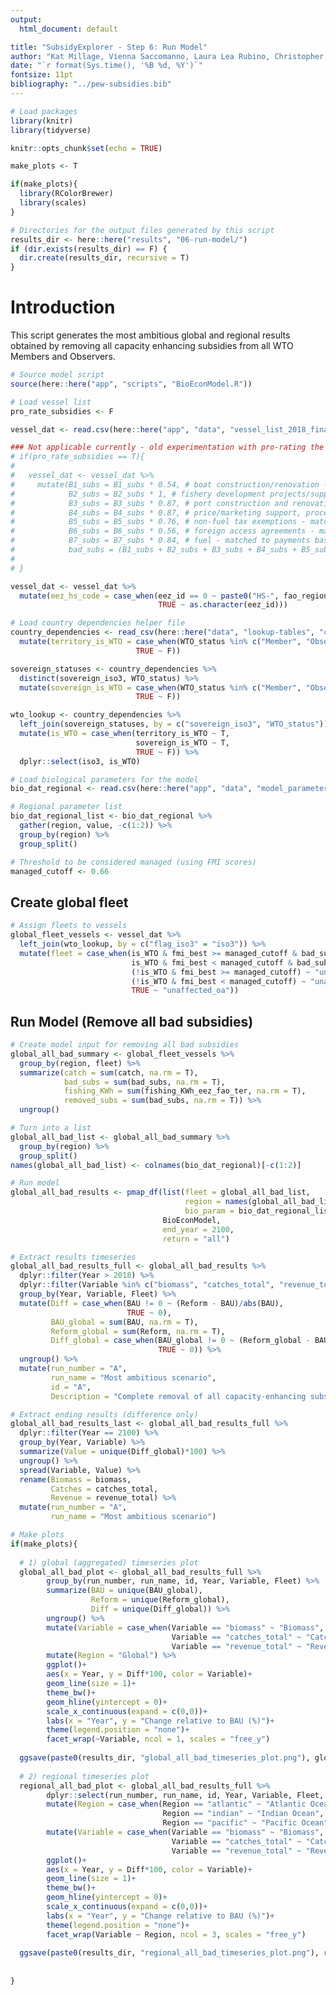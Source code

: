 ```yaml
---
output:
  html_document: default

title: "SubsidyExplorer - Step 6: Run Model"
author: "Kat Millage, Vienna Saccomanno, Laura Lea Rubino, Christopher Costello"
date: "`r format(Sys.time(), '%B %d, %Y')`"
fontsize: 11pt
bibliography: "../pew-subsidies.bib"
---
```


```r
# Load packages
library(knitr) 
library(tidyverse)

knitr::opts_chunk$set(echo = TRUE)

make_plots <- T

if(make_plots){
  library(RColorBrewer)
  library(scales)
}

# Directories for the output files generated by this script
results_dir <- here::here("results", "06-run-model/")
if (dir.exists(results_dir) == F) {
  dir.create(results_dir, recursive = T)
}
```

# Introduction 

This script generates the most ambitious global and regional results obtained by removing all capacity enhancing subsidies from all WTO Members and Observers.

```r
# Source model script
source(here::here("app", "scripts", "BioEconModel.R"))
```

```r
# Load vessel list
pro_rate_subsidies <- F

vessel_dat <- read.csv(here::here("app", "data", "vessel_list_2018_final.csv"), stringsAsFactors = F)

### Not applicable currently - old experimentation with pro-rating the dollar value of different subsidies
# if(pro_rate_subsidies == T){
# 
#   vessel_dat <- vessel_dat %>%
#     mutate(B1_subs = B1_subs * 0.54, # boat construction/renovation - matched to payments based on vessels
#            B2_subs = B2_subs * 1, # fishery development projects/support services - matched to payments based on variable use
#            B3_subs = B3_subs * 0.87, # port construction and renovation - matched to payments based on vessels
#            B4_subs = B4_subs * 0.87, # price/marketing support, processing infrastructure - matched to payments based on output
#            B5_subs = B5_subs * 0.76, # non-fuel tax exemptions - matched to payments based on fishers income
#            B6_subs = B6_subs * 0.56, # foreign access agreements - matched to payments based on fishers own capital
#            B7_subs = B7_subs * 0.84, # fuel - matched to payments based on fuel use
#            bad_subs = (B1_subs + B2_subs + B3_subs + B4_subs + B5_subs + B6_subs + B7_subs))
# 
# }

vessel_dat <- vessel_dat %>%
  mutate(eez_hs_code = case_when(eez_id == 0 ~ paste0("HS-", fao_region),
                                 TRUE ~ as.character(eez_id)))

# Load country dependencies helper file
country_dependencies <- read_csv(here::here("data", "lookup-tables", "country_dependencies.csv")) %>%
  mutate(territory_is_WTO = case_when(WTO_status %in% c("Member", "Observer") ~ T,
                            TRUE ~ F))

sovereign_statuses <- country_dependencies %>%
  distinct(sovereign_iso3, WTO_status) %>%
  mutate(sovereign_is_WTO = case_when(WTO_status %in% c("Member", "Observer") ~ T,
                            TRUE ~ F))

wto_lookup <- country_dependencies %>%
  left_join(sovereign_statuses, by = c("sovereign_iso3", "WTO_status")) %>%
  mutate(is_WTO = case_when(territory_is_WTO ~ T,
                            sovereign_is_WTO ~ T,
                            TRUE ~ F)) %>%
  dplyr::select(iso3, is_WTO)
```

```r
# Load biological parameters for the model
bio_dat_regional <- read.csv(here::here("app", "data", "model_parameters_regional_3_regions.csv"))

# Regional parameter list
bio_dat_regional_list <- bio_dat_regional %>%
  gather(region, value, -c(1:2)) %>%
  group_by(region) %>%
  group_split()
```

```r
# Threshold to be considered managed (using FMI scores)
managed_cutoff <- 0.66
```

## Create global fleet

```r
# Assign fleets to vessels
global_fleet_vessels <- vessel_dat %>%
  left_join(wto_lookup, by = c("flag_iso3" = "iso3")) %>%
  mutate(fleet = case_when(is_WTO & fmi_best >= managed_cutoff & bad_subs > 0 ~ "affected_managed",
                           is_WTO & fmi_best < managed_cutoff & bad_subs > 0 ~ "affected_oa",
                           (!is_WTO & fmi_best >= managed_cutoff) ~ "unaffected_managed",
                           (!is_WTO & fmi_best < managed_cutoff) ~ "unaffected_oa",
                           TRUE ~ "unaffected_oa"))
```

## Run Model (Remove all bad subsidies)

```r
# Create model input for removing all bad subsidies
global_all_bad_summary <- global_fleet_vessels %>%
  group_by(region, fleet) %>%
  summarize(catch = sum(catch, na.rm = T),
            bad_subs = sum(bad_subs, na.rm = T),
            fishing_KWh = sum(fishing_KWh_eez_fao_ter, na.rm = T),
            removed_subs = sum(bad_subs, na.rm = T)) %>%
  ungroup()

# Turn into a list
global_all_bad_list <- global_all_bad_summary %>%
  group_by(region) %>%
  group_split()
names(global_all_bad_list) <- colnames(bio_dat_regional)[-c(1:2)]

# Run model
global_all_bad_results <- pmap_df(list(fleet = global_all_bad_list, 
                                       region = names(global_all_bad_list),
                                       bio_param = bio_dat_regional_list),
                                  BioEconModel,
                                  end_year = 2100,
                                  return = "all")

# Extract results timeseries
global_all_bad_results_full <- global_all_bad_results %>%
  dplyr::filter(Year > 2018) %>%
  dplyr::filter(Variable %in% c("biomass", "catches_total", "revenue_total")) %>%
  group_by(Year, Variable, Fleet) %>%
  mutate(Diff = case_when(BAU != 0 ~ (Reform - BAU)/abs(BAU),
                          TRUE ~ 0),
         BAU_global = sum(BAU, na.rm = T),
         Reform_global = sum(Reform, na.rm = T),
         Diff_global = case_when(BAU_global != 0 ~ (Reform_global - BAU_global)/abs(BAU_global),
                                 TRUE ~ 0)) %>%
  ungroup() %>%
  mutate(run_number = "A",
         run_name = "Most ambitious scenario",
         id = "A",
         Description = "Complete removal of all capacity-enhancing subsidies (for comparison)")

# Extract ending results (difference only)
global_all_bad_results_last <- global_all_bad_results_full %>%
  dplyr::filter(Year == 2100) %>%
  group_by(Year, Variable) %>%
  summarize(Value = unique(Diff_global)*100) %>%
  ungroup() %>%
  spread(Variable, Value) %>%
  rename(Biomass = biomass,
         Catches = catches_total,
         Revenue = revenue_total) %>%
  mutate(run_number = "A",
         run_name = "Most ambitious scenario")

```

```r
# Make plots
if(make_plots){
  
  # 1) global (aggregated) timeseries plot
  global_all_bad_plot <- global_all_bad_results_full %>%
        group_by(run_number, run_name, id, Year, Variable, Fleet) %>%
        summarize(BAU = unique(BAU_global),
                  Reform = unique(Reform_global),
                  Diff = unique(Diff_global)) %>%
        ungroup() %>%
        mutate(Variable = case_when(Variable == "biomass" ~ "Biomass",
                                    Variable == "catches_total" ~ "Catches",
                                    Variable == "revenue_total" ~ "Revenue")) %>%
        mutate(Region = "Global") %>%
        ggplot()+
        aes(x = Year, y = Diff*100, color = Variable)+
        geom_line(size = 1)+
        theme_bw()+
        geom_hline(yintercept = 0)+
        scale_x_continuous(expand = c(0,0))+
        labs(x = "Year", y = "Change relative to BAU (%)")+
        theme(legend.position = "none")+
        facet_wrap(~Variable, ncol = 1, scales = "free_y")
  
  ggsave(paste0(results_dir, "global_all_bad_timeseries_plot.png"), global_all_bad_plot, width = 7.5, height = 6, units = "in")
  
  # 2) regional timeseries plot
  regional_all_bad_plot <- global_all_bad_results_full %>%
        dplyr::select(run_number, run_name, id, Year, Variable, Fleet, Region, BAU, Reform, Diff) %>%
        mutate(Region = case_when(Region == "atlantic" ~ "Atlantic Ocean",
                                  Region == "indian" ~ "Indian Ocean",
                                  Region == "pacific" ~ "Pacific Ocean")) %>%
        mutate(Variable = case_when(Variable == "biomass" ~ "Biomass",
                                    Variable == "catches_total" ~ "Catches",
                                    Variable == "revenue_total" ~ "Revenue")) %>%
        ggplot()+
        aes(x = Year, y = Diff*100, color = Variable)+
        geom_line(size = 1)+
        theme_bw()+
        geom_hline(yintercept = 0)+
        scale_x_continuous(expand = c(0,0))+
        labs(x = "Year", y = "Change relative to BAU (%)")+
        theme(legend.position = "none")+
        facet_wrap(Variable ~ Region, ncol = 3, scales = "free_y")
  
  ggsave(paste0(results_dir, "regional_all_bad_timeseries_plot.png"), regional_all_bad_plot, width = 7.5, height = 6, units = "in")
  
  
}
```

